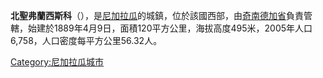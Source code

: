 '''北聖弗蘭西斯科'''（{{lang-es|San Francisco del Norte}}），是[[尼加拉瓜|尼加拉瓜]]的城鎮，位於該國西部，由[[奇南德加省|奇南德加省]]負責管轄，始建於1889年4月9日，面積120平方公里，海拔高度495米，2005年人口6,758，人口密度每平方公里56.32人。

{{Coord|13|12|N|86|46|W|region:NI_type:city|display=title}}

{{Nicaragua-geo-stub}}
[[Category:尼加拉瓜城市|Category:尼加拉瓜城市]]